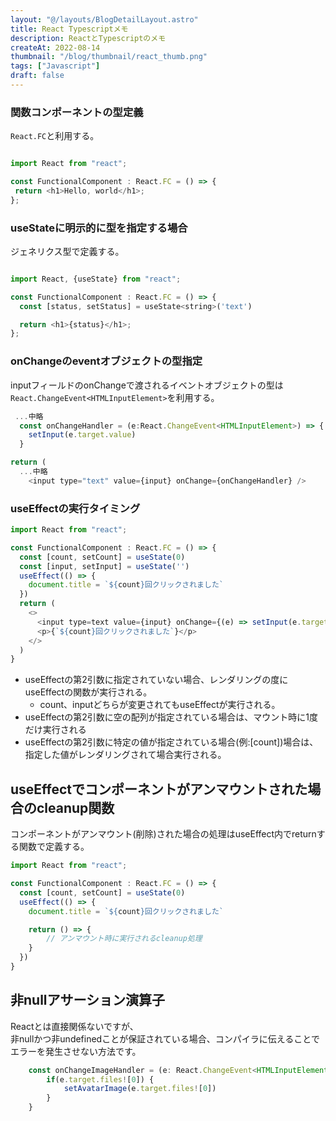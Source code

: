 ```yaml
---
layout: "@/layouts/BlogDetailLayout.astro"
title: React Typescriptメモ
description: ReactとTypescriptのメモ
createAt: 2022-08-14
thumbnail: "/blog/thumbnail/react_thumb.png"
tags: ["Javascript"]
draft: false
---
```



### 関数コンポーネントの型定義

`React.FC`と利用する。

```javascript

import React from "react";

const FunctionalComponent : React.FC = () => {
 return <h1>Hello, world</h1>;
};
```

### useStateに明示的に型を指定する場合

ジェネリクス型で定義する。

```javascript

import React, {useState} from "react";

const FunctionalComponent : React.FC = () => {
  const [status, setStatus] = useState<string>('text')

  return <h1>{status}</h1>;
};
```

### onChangeのeventオブジェクトの型指定

inputフィールドのonChangeで渡されるイベントオブジェクトの型は`React.ChangeEvent<HTMLInputElement>`を利用する。

```javascript
 ...中略
  const onChangeHandler = (e:React.ChangeEvent<HTMLInputElement>) => {
    setInput(e.target.value)
  }

return (
  ...中略
    <input type="text" value={input} onChange={onChangeHandler} />
```

### useEffectの実行タイミング

```javascript
import React from "react";

const FunctionalComponent : React.FC = () => {
  const [count, setCount] = useState(0)
  const [input, setInput] = useState('')
  useEffect(() => {
    document.title = `${count}回クリックされました`
  })
  return (
    <>
      <input type=text value={input} onChange={(e) => setInput(e.target.value)}/>
      <p>{`${count}回クリックされました`}</p>
    </>
  )
}
```

- useEffectの第2引数に指定されていない場合、レンダリングの度にuseEffectの関数が実行される。
  - count、inputどちらが変更されてもuseEffectが実行される。
- useEffectの第2引数に空の配列が指定されている場合は、マウント時に1度だけ実行される
- useEffectの第2引数に特定の値が指定されている場合(例:[count])場合は、指定した値がレンダリングされて場合実行される。

## useEffectでコンポーネントがアンマウントされた場合のcleanup関数

コンポーネントがアンマウント(削除)された場合の処理はuseEffect内でreturnする関数で定義する。

```javascript
import React from "react";

const FunctionalComponent : React.FC = () => {
  const [count, setCount] = useState(0)
  useEffect(() => {
    document.title = `${count}回クリックされました`

    return () => {
        // アンマウント時に実行されるcleanup処理
    }
  })
}
```

## 非nullアサーション演算子

Reactとは直接関係ないですが、  
非nullかつ非undefinedことが保証されている場合、コンパイラに伝えることでエラーを発生させない方法です。

```javascript
    const onChangeImageHandler = (e: React.ChangeEvent<HTMLInputElement>) => {
        if(e.target.files![0]) {
            setAvatarImage(e.target.files![0])
        }
    }
```
